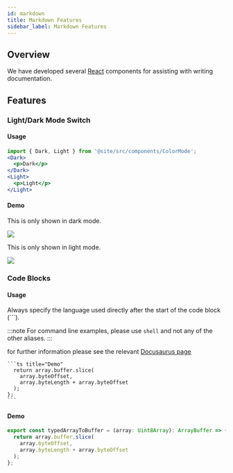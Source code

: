 ```yaml
---
id: markdown
title: Markdown Features
sidebar_label: Markdown Features
---
```



## Overview

We have developed several [React](https://reactjs.org/) components for assisting with writing documentation.

## Features

### Light/Dark Mode Switch

#### Usage

```jsx
import { Dark, Light } from '@site/src/components/ColorMode';
<Dark>
  <p>Dark</p>
</Dark>
<Light>
  <p>Light</p>
</Light>

```

#### Demo

<Dark>
  <div className="not-prose rounded-lg bg-primary shadow-md">
    <p className="p-2 text-lg font-medium">This is only shown in dark mode.</p>
    <img
      src="https://picsum.photos/id/101/600/200"
      className="w-full rounded-lg shadow-md"
    />
  </div>
</Dark>
<Light>
  <div className="not-prose rounded-lg border bg-primary shadow-md">
    <p className="p-2 text-lg font-medium">This is only shown in light mode.</p>
    <img
      src="https://picsum.photos/id/1028/600/200"
      className="w-full rounded-lg shadow-md"
    />
  </div>
</Light>

### Code Blocks

#### Usage

Always specify the language used directly after the start of the code block (```).

:::note
For command line examples, please use `shell` and not any of the other aliases.
:::

for further information please see the relevant [Docusaurus page](https://docusaurus.io../markdown-features/code-blocks)

````
```ts title="Demo"
  return array.buffer.slice(
    array.byteOffset,
    array.byteLength + array.byteOffset
  );
};
```
````

#### Demo

```ts title="Demo"
export const typedArrayToBuffer = (array: Uint8Array): ArrayBuffer => {
  return array.buffer.slice(
    array.byteOffset,
    array.byteLength + array.byteOffset
  );
};
```
